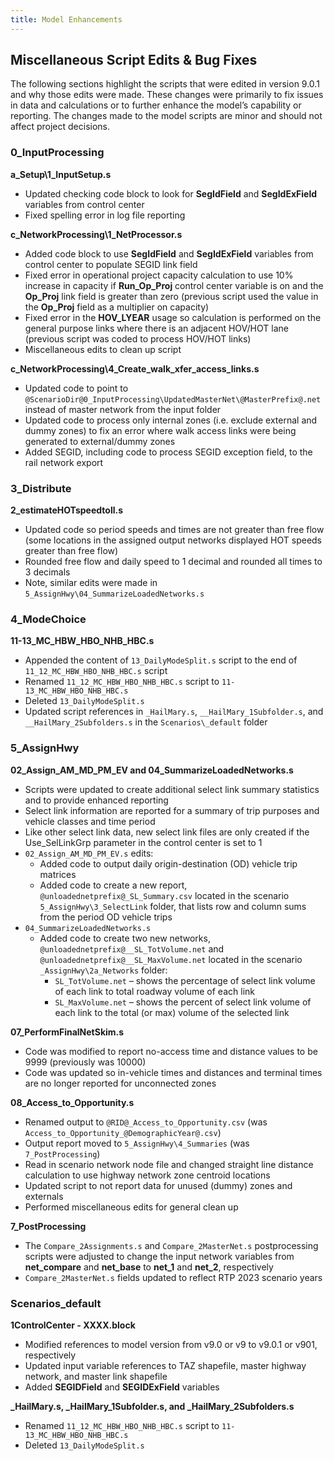 ```yaml
---
title: Model Enhancements
---
```


## Miscellaneous Script Edits & Bug Fixes

The following sections highlight the scripts that were edited in version 9.0.1 and why those edits were made. These changes were primarily to fix issues in data and calculations or to further enhance the model’s capability or reporting. The changes made to the model scripts are minor and should not affect project decisions.

### 0_InputProcessing

<b>a_Setup\1_InputSetup.s</b>

 - Updated checking code block to look for **SegIdField** and **SegIdExField** variables from control center
 - Fixed spelling error in log file reporting

<b>c_NetworkProcessing\1_NetProcessor.s</b>

 - Added code block to use **SegIdField** and **SegIdExField** variables from control center to populate SEGID link field
 - Fixed error in operational project capacity calculation to use 10% increase in capacity if **Run_Op_Proj** control center variable is on and the **Op_Proj** link field is greater than zero (previous script used the value in the **Op_Proj** field as a multiplier on capacity)
 - Fixed error in the **HOV_LYEAR** usage so calculation is performed on the general purpose links where there is an adjacent HOV/HOT lane (previous script was coded to process HOV/HOT links)
 - Miscellaneous edits to clean up script

<b>c_NetworkProcessing\4_Create_walk_xfer_access_links.s</b>

 - Updated code to point to `@ScenarioDir@0_InputProcessing\UpdatedMasterNet\@MasterPrefix@.net` instead of master network from the input folder
 - Updated code to process only internal zones (i.e. exclude external and dummy zones) to fix an error where walk access links were being generated to external/dummy zones
 - Added SEGID, including code to process SEGID exception field, to the rail network export

### 3_Distribute

<b>2_estimateHOTspeedtoll.s</b>

 - Updated code so period speeds and times are not greater than free flow (some locations in the assigned output networks displayed HOT speeds greater than free flow)
 - Rounded free flow and daily speed to 1 decimal and rounded all times to 3 decimals
 - Note, similar edits were made in `5_AssignHwy\04_SummarizeLoadedNetworks.s`

### 4_ModeChoice

<b>11-13_MC_HBW_HBO_NHB_HBC.s</b>

 - Appended the content of `13_DailyModeSplit.s` script to the end of `11_12_MC_HBW_HBO_NHB_HBC.s` script
 - Renamed `11_12_MC_HBW_HBO_NHB_HBC.s` script to `11-13_MC_HBW_HBO_NHB_HBC.s`
 - Deleted `13_DailyModeSplit.s`
 - Updated script references in `_HailMary.s`, `__HailMary_1Subfolder.s`, and `__HailMary_2Subfolders.s` in the `Scenarios\_default` folder

### 5_AssignHwy

<b>02_Assign_AM_MD_PM_EV and 04_SummarizeLoadedNetworks.s</b>

 - Scripts were updated to create additional select link summary statistics and to provide enhanced reporting
 - Select link information are reported for a summary of trip purposes and vehicle classes and time period
 - Like other select link data, new select link files are only created if the Use_SelLinkGrp parameter in the control center is set to 1
 - `02_Assign_AM_MD_PM_EV.s` edits:
    - Added code to output daily origin-destination (OD) vehicle trip matrices
    - Added code to create a new report, `@unloadednetprefix@_SL_Summary.csv` located in the scenario `5_AssignHwy\3_SelectLink` folder, that lists row and column sums from the period OD vehicle trips
 - `04_SummarizeLoadedNetworks.s`
    - Added code to create two new networks, `@unloadednetprefix@__SL_TotVolume.net` and `@unloadednetprefix@__SL_MaxVolume.net` located in the scenario `_AssignHwy\2a_Networks` folder:
        - `SL_TotVolume.net` – shows the percentage of select link volume of each link to total roadway volume of each link
        - `SL_MaxVolume.net` – shows the percent of select link volume of each link to the total (or max) volume of the selected link

<b>07_PerformFinalNetSkim.s</b>

 - Code was modified to report no-access time and distance values to be 9999 (previously was 10000)
 - Code was updated so in-vehicle times and distances and terminal times are no longer reported for unconnected zones

<b>08_Access_to_Opportunity.s</b>

 - Renamed output to `@RID@_Access_to_Opportunity.csv` (was `Access_to_Opportunity_@DemographicYear@.csv`)
 - Output report moved to `5_AssignHwy\4_Summaries` (was `7_PostProcessing`)
 - Read in scenario network node file and changed straight line distance calculation to use highway network zone centroid locations
 - Updated script to not report data for unused (dummy) zones and externals 
 - Performed miscellaneous edits for general clean up

<b>7_PostProcessing</b>

 - The `Compare_2Assignments.s` and `Compare_2MasterNet.s` postprocessing scripts were adjusted to change the input network variables from **net_compare** and **net_base** to **net_1** and **net_2**, respectively
 - `Compare_2MasterNet.s` fields updated to reflect RTP 2023 scenario years

### Scenarios\_default

<b>1ControlCenter - XXXX.block</b>

 - Modified references to model version from v9.0 or v9 to v9.0.1 or v901, respectively
 - Updated input variable references to TAZ shapefile, master highway network, and master link shapefile
 - Added **SEGIDField** and **SEGIDExField** variables

<b>_HailMary.s, _HailMary_1Subfolder.s, and _HailMary_2Subfolders.s</b>

 - Renamed `11_12_MC_HBW_HBO_NHB_HBC.s` script to `11-13_MC_HBW_HBO_NHB_HBC.s`
 - Deleted `13_DailyModeSplit.s`







